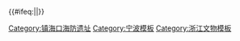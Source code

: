 {{navbox
|listclass=hlist
|state={{{state<includeonly>|collapsed</includeonly>}}}
|name=镇海口海防遗址
|title=[[镇海口海防遗址]]（全国重点文物保护单位）
|group1=镇海区
|list1=
*[[威远城 (招宝山)|威远城]]
*[[招宝山明清碑刻]]
*[[月城 (招宝山)|月城]]
*[[安远炮台]]
*[[吴公纪功碑亭]]
*[[俞大猷生祠碑记]]
*[[镇海文庙#泮池|泮池（裕谦殉难处）]]
*[[吴杰故居]]
|group2=北仑区
|list2=
*[[戚家山营垒]]
*[[金鸡山瞭台|金鸡山-{瞭}-台]]
*[[靖远炮台 (甬江口)|靖远炮台]]
*[[平远炮台]]
*[[宏远炮台]]
*[[镇远炮台 (甬江口)|镇远炮台]]
|below=参见：[[镇海口海防历史纪念馆]]、[[宁波市镇海区各级文物保护单位列表]]、[[北仑区各级文物保护单位列表]]
|belowstyle=text-align: left
}}<includeonly>{{#ifeq:{{NAMESPACE}}|{{NS:0}}|[[Category:镇海口海防遗址]]}}</includeonly><noinclude>
[[Category:宁波模板]]
[[Category:浙江文物模板]]
</noinclude>